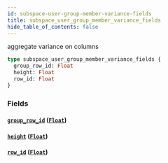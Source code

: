 ```yaml
---
id: subspace-user-group-member-variance-fields
title: subspace_user_group_member_variance_fields
hide_table_of_contents: false
---
```


aggregate variance on columns

```graphql
type subspace_user_group_member_variance_fields {
  group_row_id: Float
  height: Float
  row_id: Float
}
```

### Fields

#### [`group_row_id`](#) ([`Float`](/07-graphql/scalars/float))

#### [`height`](#) ([`Float`](/07-graphql/scalars/float))

#### [`row_id`](#) ([`Float`](/07-graphql/scalars/float))
